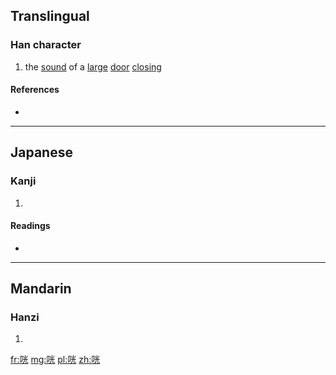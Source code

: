 ==Translingual==

===Han character===
{{Han char|rn=30|rad=口|as=06|sn=9|four=|canj=口火一山 (RFMU)|ids=⿰[[口]][[光]]}}

# the [[sound]] of a [[large]] [[door]] [[closing]]

====References====
* {{Han ref|kx=0186.030|dkj=03530|dj=0405.250|hdz=10615.010|uh=54A3|ud=21667}}

----

==Japanese==

===Kanji===
{{ja-kanji|grade=|rs=口06}}

# {{defn|lang=ja|sort=口06}}

====Readings====
* {{ja-readings|on=[[こう]] (kō)|kun=}}

----

==Mandarin==

===Hanzi===
{{cmn-hanzi|pin=[[guāng]] ([[guang1]])|wg=kuang<sup>1</sup>}}

# {{defn|lang=cmn|sort=口06}}

[[fr:咣]]
[[mg:咣]]
[[pl:咣]]
[[zh:咣]]